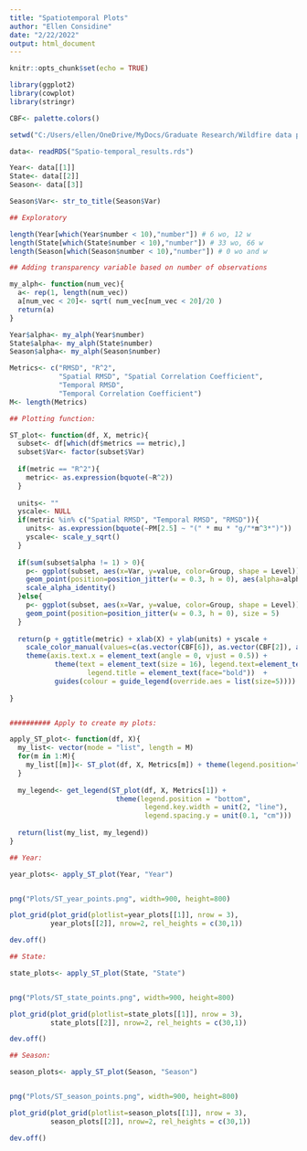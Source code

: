 ---
title: "Spatiotemporal Plots"
author: "Ellen Considine"
date: "2/22/2022"
output: html_document
---

```{r setup, include=FALSE}
knitr::opts_chunk$set(echo = TRUE)
```

```{r}
library(ggplot2)
library(cowplot)
library(stringr)

CBF<- palette.colors()

setwd("C:/Users/ellen/OneDrive/MyDocs/Graduate Research/Wildfire data project")

data<- readRDS("Spatio-temporal_results.rds")

Year<- data[[1]]
State<- data[[2]]
Season<- data[[3]]

Season$Var<- str_to_title(Season$Var)

```

```{r}

## Exploratory

length(Year[which(Year$number < 10),"number"]) # 6 wo, 12 w
length(State[which(State$number < 10),"number"]) # 33 wo, 66 w
length(Season[which(Season$number < 10),"number"]) # 0 wo and w

```

```{r}

## Adding transparency variable based on number of observations

my_alph<- function(num_vec){
  a<- rep(1, length(num_vec))
  a[num_vec < 20]<- sqrt( num_vec[num_vec < 20]/20 )
  return(a)
}

Year$alpha<- my_alph(Year$number)
State$alpha<- my_alph(State$number)
Season$alpha<- my_alph(Season$number)

```

```{r}

Metrics<- c("RMSD", "R^2",
            "Spatial RMSD", "Spatial Correlation Coefficient",
            "Temporal RMSD",
            "Temporal Correlation Coefficient")
M<- length(Metrics)

## Plotting function:

ST_plot<- function(df, X, metric){
  subset<- df[which(df$metrics == metric),]
  subset$Var<- factor(subset$Var)
  
  if(metric == "R^2"){
    metric<- as.expression(bquote(~R^2))
  }
  
  units<- ""
  yscale<- NULL
  if(metric %in% c("Spatial RMSD", "Temporal RMSD", "RMSD")){
    units<- as.expression(bquote(~PM[2.5] ~ "(" * mu * "g/"*m^3*")"))
    yscale<- scale_y_sqrt()
  }
  
  if(sum(subset$alpha != 1) > 0){
    p<- ggplot(subset, aes(x=Var, y=value, color=Group, shape = Level)) + 
    geom_point(position=position_jitter(w = 0.3, h = 0), aes(alpha=alpha), size = 5) +
    scale_alpha_identity()
  }else{
    p<- ggplot(subset, aes(x=Var, y=value, color=Group, shape = Level)) + 
    geom_point(position=position_jitter(w = 0.3, h = 0), size = 5) 
  }
  
  return(p + ggtitle(metric) + xlab(X) + ylab(units) + yscale +
    scale_color_manual(values=c(as.vector(CBF[6]), as.vector(CBF[2]), as.vector(CBF[7]))) +
    theme(axis.text.x = element_text(angle = 0, vjust = 0.5)) +
           theme(text = element_text(size = 16), legend.text=element_text(size=16),
                   legend.title = element_text(face="bold"))  +
           guides(colour = guide_legend(override.aes = list(size=5))))
  
}


########## Apply to create my plots:

apply_ST_plot<- function(df, X){
  my_list<- vector(mode = "list", length = M)
  for(m in 1:M){
    my_list[[m]]<- ST_plot(df, X, Metrics[m]) + theme(legend.position="none")
  }
  
  my_legend<- get_legend(ST_plot(df, X, Metrics[1]) +
                          theme(legend.position = "bottom",
                                 legend.key.width = unit(2, "line"),
                                 legend.spacing.y = unit(0.1, "cm")))
  
  return(list(my_list, my_legend))
}

## Year:

year_plots<- apply_ST_plot(Year, "Year")


png("Plots/ST_year_points.png", width=900, height=800)

plot_grid(plot_grid(plotlist=year_plots[[1]], nrow = 3), 
          year_plots[[2]], nrow=2, rel_heights = c(30,1))

dev.off()

## State:

state_plots<- apply_ST_plot(State, "State")


png("Plots/ST_state_points.png", width=900, height=800)

plot_grid(plot_grid(plotlist=state_plots[[1]], nrow = 3), 
          state_plots[[2]], nrow=2, rel_heights = c(30,1))

dev.off()

## Season:

season_plots<- apply_ST_plot(Season, "Season")


png("Plots/ST_season_points.png", width=900, height=800)

plot_grid(plot_grid(plotlist=season_plots[[1]], nrow = 3), 
          season_plots[[2]], nrow=2, rel_heights = c(30,1))

dev.off()

```
